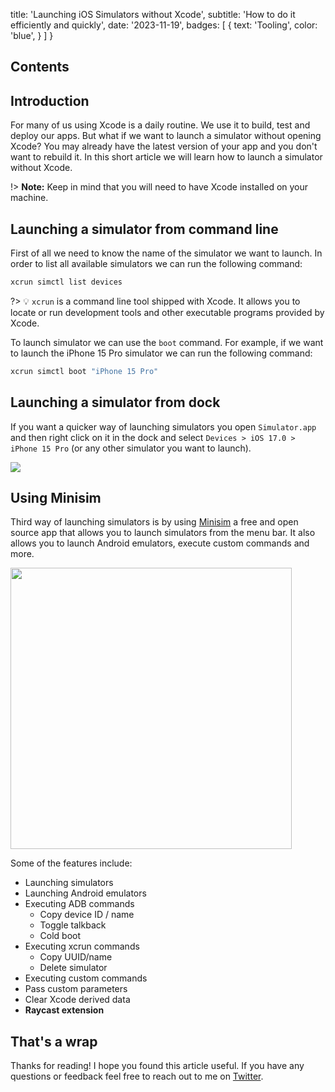 
  title: 'Launching iOS Simulators without Xcode',
  subtitle: 'How to do it efficiently and quickly',
  date: '2023-11-19',
  badges: [
    {
      text: 'Tooling',
      color: 'blue',
    }
  ]
}

## Contents

## Introduction

For many of us using Xcode is a daily routine. We use it to build, test and deploy our apps. But what if we want to launch a simulator without opening Xcode? 
You may already have the latest version of your app and you don't want to rebuild it. In this short article we will learn how to launch a simulator without Xcode.

!> **Note:** Keep in mind that you will need to have Xcode installed on your machine.

## Launching a simulator from command line

First of all we need to know the name of the simulator we want to launch. In order to list all available simulators we can run the following command:

```bash
xcrun simctl list devices
```

?> 💡 `xcrun` is a command line tool shipped with Xcode. It allows you to locate or run development tools and other executable programs provided by Xcode.

To launch simulator we can use the `boot` command. For example, if we want to launch the iPhone 15 Pro simulator we can run the following command:

```bash
xcrun simctl boot "iPhone 15 Pro"
```

## Launching a simulator from dock

If you want a quicker way of launching simulators you open `Simulator.app` and then right click on it in the dock and select `Devices > iOS 17.0 > iPhone 15 Pro` (or any other simulator you want to launch).

<img src='https://res.cloudinary.com/dangiiuvf/image/upload/f_auto,q_auto/ukyq8bqea1ysmnqv7b93'  />

## Using Minisim

Third way of launching simulators is by using [Minisim](https://minisim.app) a free and open source app that allows you to launch simulators from the menu bar. 
It also allows you to launch Android emulators, execute custom commands and more.

<img className='center' width="450" src='https://res.cloudinary.com/dangiiuvf/image/upload/f_auto,q_auto/zzydnahxiltb341ubras'/>

Some of the features include:
- Launching simulators
- Launching Android emulators
- Executing ADB commands
  - Copy device ID / name
  - Toggle talkback
  - Cold boot
- Executing xcrun commands
  - Copy UUID/name 
  - Delete simulator
- Executing custom commands
- Pass custom parameters
- Clear Xcode derived data
- **Raycast extension**


## That's a wrap

Thanks for reading! I hope you found this article useful. If you have any questions or feedback feel free to reach out to me on [Twitter](https://twitter.com/o_kwasniewski).

